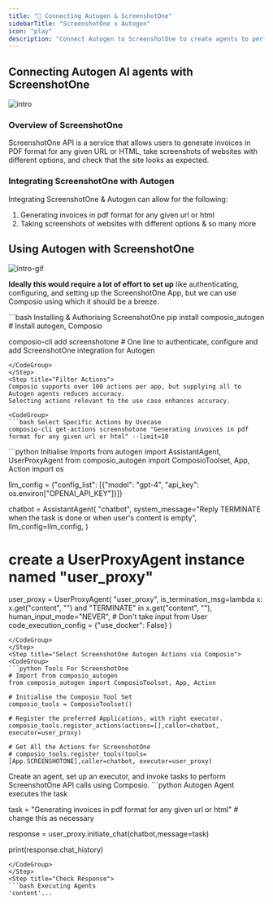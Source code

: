 ```yaml
---
title: "🚀 Connecting Autogen & ScreenshotOne"
sidebarTitle: "ScreenshotOne x Autogen"
icon: "play"
description: "Connect Autogen to ScreenshotOne to create agents to perform tasks using natural language"
---
```


## Connecting Autogen AI agents with ScreenshotOne
![intro](/media/intro.jpg)

### Overview of ScreenshotOne

ScreenshotOne API is a service that allows users to generate invoices in PDF format for any given URL or HTML, take screenshots of websites with different options, and check that the site looks as expected.

### Integrating ScreenshotOne with Autogen

Integrating ScreenshotOne & Autogen can allow for the following:

1. Generating invoices in pdf format for any given url or html
2. Taking screenshots of websites with different options
& so many more

## Using Autogen with ScreenshotOne
![intro-gif](/media/intro.gif)
<Steps>
<Step title="Setting Up the Environment">

**Ideally this would require a lot of effort to set up** like authenticating, configuring, and setting up the ScreenshotOne App, but we can use Composio using which it should be a breeze.

<CodeGroup>
```bash Installing & Authorising ScreenshotOne
pip install composio_autogen # Install autogen, Composio 

composio-cli add screenshotone # One line to authenticate, configure and add ScreenshotOne integration for Autogen
```
</CodeGroup>
</Step>
<Step title="Filter Actions">
Composio supports over 100 actions per app, but supplying all to Autogen agents reduces accuracy.
Selecting actions relevant to the use case enhances accuracy.

<CodeGroup>
```bash Select Specific Actions by Usecase
composio-cli get-actions screenshotone "Generating invoices in pdf format for any given url or html" --limit=10
```
</CodeGroup>

</Step>
<Step title="Import Base Packages">

<CodeGroup>
```python Initialise Imports
from autogen import AssistantAgent, UserProxyAgent
from composio_autogen import ComposioToolset, App, Action
import os

llm_config = {"config_list": [{"model": "gpt-4", "api_key": os.environ["OPENAI_API_KEY"]}]}

chatbot = AssistantAgent(
    "chatbot",
    system_message="Reply TERMINATE when the task is done or when user's content is empty",
    llm_config=llm_config,
)

# create a UserProxyAgent instance named "user_proxy"
user_proxy = UserProxyAgent(
    "user_proxy",
    is_termination_msg=lambda x: x.get("content", "") and "TERMINATE" in x.get("content", ""),
    human_input_mode="NEVER", # Don't take input from User
    code_execution_config = {"use_docker": False}
)
```
</CodeGroup>
</Step>
<Step title="Select ScreenshotOne Autogen Actions via Composio">
<CodeGroup>
```python Tools For ScreenshotOne
# Import from composio_autogen
from composio_autogen import ComposioToolset, App, Action

# Initialise the Composio Tool Set
composio_tools = ComposioToolset()

# Register the preferred Applications, with right executor. 
composio_tools.register_actions(actions=[],caller=chatbot, executor=user_proxy)

# Get All the Actions for ScreenshotOne
# composio_tools.register_tools(tools=[App.SCREENSHOTONE],caller=chatbot, executor=user_proxy) 
```
</CodeGroup>
</Step>
<Step title="Execute the Agent">
Create an agent, set up an executor, and invoke tasks to perform ScreenshotOne API calls using Composio. 
<CodeGroup>
```python Autogen Agent executes the task

task = "Generating invoices in pdf format for any given url or html" # change this as necessary

response = user_proxy.initiate_chat(chatbot,message=task)

print(response.chat_history)
```
</CodeGroup>
</Step>
<Step title="Check Response">
```bash Executing Agents
'content'...
```
</Step>
</Steps>
